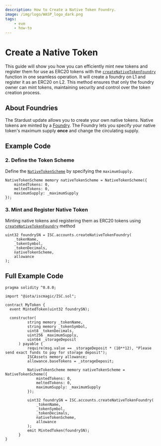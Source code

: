 ```yaml
---
description: How to Create a Native Token Foundry.
image: /img/logo/WASP_logo_dark.png
tags:
    - evm
    - how-to
---
```



# Create a Native Token

This guide will show you how you can efficiently mint new tokens and register them for use as ERC20 tokens with the [`createNativeTokenFoundry`](../../../../../references/iota-evm/magic-contract/ISCAccounts.md#createnativetokenfoundry) function in one seamless operation. It will create a foundry on L1 and register it as an ERC20 on L2. This method ensures that only the foundry owner can mint tokens, maintaining security and control over the token creation process.

## About Foundries

The Stardust update allows you to create your own native tokens. Native tokens are minted by a [Foundry](https://github.com/iotaledger/tips/blob/main/tips/TIP-0018/tip-0018.md#foundry-output).
The Foundry lets you specify your native token's maximum supply **once** and change the circulating supply.

## Example Code

<ExampleCodeIntro />

### 2. Define the Token Scheme

Define the [`NativeTokenScheme`](../../../../../references/iota-evm/magic-contract/ISCTypes.md#nativetokenscheme) by specifying the `maximumSupply`.

```solidity
NativeTokenScheme memory nativeTokenScheme = NativeTokenScheme({
    mintedTokens: 0,
    meltedTokens: 0,
    maximumSupply: _maximumSupply
});
```

### 3. Mint and Register Native Token

Minting native tokens and registering them as ERC20 tokens using [`createNativeTokenFoundry`](../../../../../references/iota-evm/magic-contract/ISCAccounts.md#createnativetokenfoundry) method

```solidity
uint32 foundrySN = ISC.accounts.createNativeTokenFoundry(
    _tokenName,
    _tokenSymbol,
    _tokenDecimals,
    nativeTokenScheme,
    allowance
);
```

## Full Example Code

```solidity
pragma solidity ^0.8.0;

import "@iota/iscmagic/ISC.sol";

contract MyToken {
  event MintedToken(uint32 foundrySN);

  constructor(
          string memory _tokenName,
          string memory _tokenSymbol,
          uint8 _tokenDecimals,
          uint256 _maximumSupply,
          uint64 _storageDeposit
      ) payable {
          require(msg.value == _storageDeposit * (10**12), "Please send exact funds to pay for storage deposit");
          ISCAssets memory allowance;
          allowance.baseTokens = _storageDeposit;

          NativeTokenScheme memory nativeTokenScheme = NativeTokenScheme({
              mintedTokens: 0,
              meltedTokens: 0,
              maximumSupply: _maximumSupply
          });

          uint32 foundrySN = ISC.accounts.createNativeTokenFoundry(
              _tokenName,
              _tokenSymbol,
              _tokenDecimals,
              nativeTokenScheme,
              allowance
          );
          emit MintedToken(foundrySN);
      }
}
```
